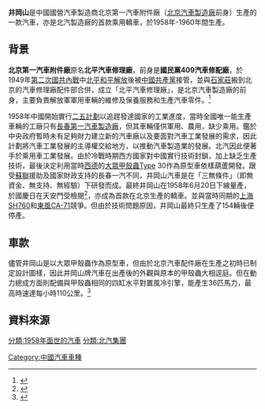 {{Infobox automobile
| name = 井岡山
| image = 
| manufacturer = [[北京汽車製造廠|北京第一汽車附件廠]]
| production = 1958–1960
| body_style = 四門[[轎車|轎車]]
| layout = [[後置後驅|後置後驅]]<ref>{{cite web|url=http://auto.sohu.com/20130401/n372869795.shtml|title=第一种国产小型轿车：1958年井冈山轿车|work=搜狐汽車|date=2013-04-01|access-date=2021-02-18|archive-date=2013-05-08|archive-url=https://web.archive.org/web/20130508224754/http://auto.sohu.com/20130401/n372869795.shtml}}</ref>
| assembly = {{CHN}}[[北京市|北京市]][[順義區|順義區]]<ref>{{cite web|url=https://m.sohu.com/a/337559887_260616/?pvid=000115_3w_a|title=新京史：从“井冈山”到212吉普，汽车制造还得说北汽集团|work=澎湃新聞|publisher=搜狐|date=2019-08-30}}</ref>
| successor = 
| engine = 1.2升[[直列四缸引擎|直列四缸]][[汽油引擎|汽油引擎]]
| transmission = 
| wheelbase = 
| length = {{convert|4100|mm|in|1|abbr=on}}
| width = {{convert|1560|mm|in|1|abbr=on}}
| height = {{convert|1450|mm|in|1|abbr=on}}
| weight = 
| related = 
}}
'''井岡山'''是中國國營汽車製造商北京第一汽車附件廠（[[北京汽車製造廠|北京汽車製造廠]]前身）生產的一款汽車，亦是北汽製造廠的首款乘用轎車，於1958年-1960年間生產。
==背景==
'''北京第一汽車附件廠'''原名'''北平汽車修理廠'''，前身是'''國民黨409汽車修配廠'''，於1949年[[第二次國共內戰|第二次國共內戰]]中[[北平和平解放|北平和平解放]]後被[[中國共產黨|中國共產黨]]接管，並與[[石家莊|石家莊]]搬到北京的汽車修理廠配件部合併，成立「北平汽車修理廠」，是北京汽車製造廠的前身，主要負責解放軍軍用車輛的維修及保養服務和生產汽車零件。<ref>{{cite web|url=http://zhongce.sina.cn/article/view/47163?vt=4|title=北京最早的轿车品牌——井冈山|date=2020-03-25|work=北京日報}}</ref>

1958年中國開始實行[[第二個五年計劃_(中國)|二五計劃]]以追趕發達國家的工業進度，當時全國唯一能生產車輛的工廠只有[[長春第一汽車製造廠|長春第一汽車製造廠]]，但其車輛僅供軍用、農用，缺少乘用。鑑於中央政府暫時未有足夠財力建立新的汽車廠以及要面對汽車工業發展的需求，因此計劃將汽車工業發展的主導權交給地方，以推動汽車製造業的發展。北汽因此便著手於乘用車工業發展。由於冷戰時期西方國家對中國實行技術封鎖，加上缺乏生產技術，最後決定利用當時[[西德|西德]]的[[大眾甲殼蟲|大眾甲殼蟲]]Type 30作為原型車依樣葫蘆開發。跟受[[蘇聯|蘇聯]]援助及國家財政支持的長春一汽不同，井岡山汽車是在「三無條件」（即無資金、無支持、無經驗）下研發而成。最終井岡山在1958年6月20日下線量產，於國慶日在天安門受檢閱<ref>{{cite web|url=http://zhongce.sina.cn/article/view/47163?vt=4|date=2020-05-23|title=聊一聊不为人知的国产井冈山牌小轿车|author=安岗1987|publisher=新浪眾測}}</ref>，亦成為首款在北京生產的轎車。並與當時同期的[[上海牌轎車|上海SH760]]和[[東風牌轎車|東風CA-71]]競爭。但由於技術問題原因，井岡山最終只生產了154輛後便停產。
==車款==
儘管井岡山是以大眾甲殼蟲作為原型車，但由於北京汽車配件廠在生產之初時已制定設計圖樣，因此井岡山牌汽車在出產後的外觀與原本的甲殼蟲大相逕庭。但在動力總成方面則配備與甲殼蟲相同的四缸水平對置風冷引擎，能產生36匹馬力，最高時速達每小時110公里。<ref>{{cite news|url=https://m.autohome.com.cn/culture/201308/583609.html|author=陳雷|title=延续北京精神 中国品牌历史系列：北汽|date=2013-08-01|publisher=汽車之家|accessdate=2021-02-18|archive-date=2018-11-18|archive-url=https://web.archive.org/web/20181118232150/https://m.autohome.com.cn/culture/201308/583609.html}}</ref>
==資料來源==
{{reflist}}

[[分類:1958年面世的汽車|分類:1958年面世的汽車]]
[[Category:中國汽車車種|Category:中國汽車車種]]
[[分類:北汽集團|分類:北汽集團]]